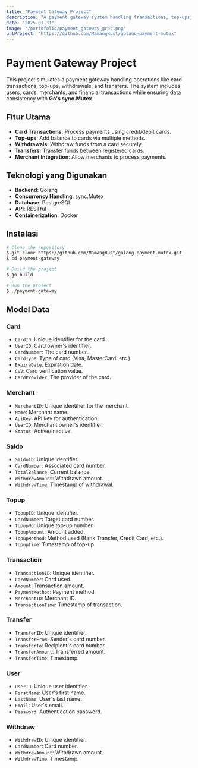 ```yaml
---
title: "Payment Gateway Project"
description: "A payment gateway system handling transactions, top-ups, withdrawals, and transfers using Go and sync.Mutex."
date: "2025-01-31"
image: "/portofolio/payment_gateway_grpc.png"
urlProject: "https://github.com/MamangRust/golang-payment-mutex"
---
```


# Payment Gateway Project

This project simulates a payment gateway handling operations like card transactions, top-ups, withdrawals, and transfers. The system includes users, cards, merchants, and financial transactions while ensuring data consistency with **Go's sync.Mutex**.

## Fitur Utama
- **Card Transactions**: Process payments using credit/debit cards.
- **Top-ups**: Add balance to cards via multiple methods.
- **Withdrawals**: Withdraw funds from a card securely.
- **Transfers**: Transfer funds between registered cards.
- **Merchant Integration**: Allow merchants to process payments.

## Teknologi yang Digunakan
- **Backend**: Golang
- **Concurrency Handling**: sync.Mutex
- **Database**: PostgreSQL
- **API**: RESTful
- **Containerization**: Docker

## Instalasi
```bash
# Clone the repository
$ git clone https://github.com/MamangRust/golang-payment-mutex.git
$ cd payment-gateway

# Build the project
$ go build

# Run the project
$ ./payment-gateway
```

## Model Data
### Card
- `CardID`: Unique identifier for the card.
- `UserID`: Card owner's identifier.
- `CardNumber`: The card number.
- `CardType`: Type of card (Visa, MasterCard, etc.).
- `ExpireDate`: Expiration date.
- `CVV`: Card verification value.
- `CardProvider`: The provider of the card.

### Merchant
- `MerchantID`: Unique identifier for the merchant.
- `Name`: Merchant name.
- `ApiKey`: API key for authentication.
- `UserID`: Merchant owner's identifier.
- `Status`: Active/Inactive.

### Saldo
- `SaldoID`: Unique identifier.
- `CardNumber`: Associated card number.
- `TotalBalance`: Current balance.
- `WithdrawAmount`: Withdrawn amount.
- `WithdrawTime`: Timestamp of withdrawal.

### Topup
- `TopupID`: Unique identifier.
- `CardNumber`: Target card number.
- `TopupNo`: Unique top-up number.
- `TopupAmount`: Amount added.
- `TopupMethod`: Method used (Bank Transfer, Credit Card, etc.).
- `TopupTime`: Timestamp of top-up.

### Transaction
- `TransactionID`: Unique identifier.
- `CardNumber`: Card used.
- `Amount`: Transaction amount.
- `PaymentMethod`: Payment method.
- `MerchantID`: Merchant ID.
- `TransactionTime`: Timestamp of transaction.

### Transfer
- `TransferID`: Unique identifier.
- `TransferFrom`: Sender's card number.
- `TransferTo`: Recipient's card number.
- `TransferAmount`: Transferred amount.
- `TransferTime`: Timestamp.

### User
- `UserID`: Unique user identifier.
- `FirstName`: User's first name.
- `LastName`: User's last name.
- `Email`: User's email.
- `Password`: Authentication password.

### Withdraw
- `WithdrawID`: Unique identifier.
- `CardNumber`: Card number.
- `WithdrawAmount`: Withdrawn amount.
- `WithdrawTime`: Timestamp.


